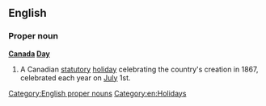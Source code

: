 ==English==
{{wikipedia}}

===Proper noun===
'''[[Canada]] [[Day]]'''

# A Canadian [[statutory]] [[holiday]] celebrating the country's creation in 1867, celebrated each year on [[July]] 1st.

[[Category:English proper nouns]]
[[Category:en:Holidays]]